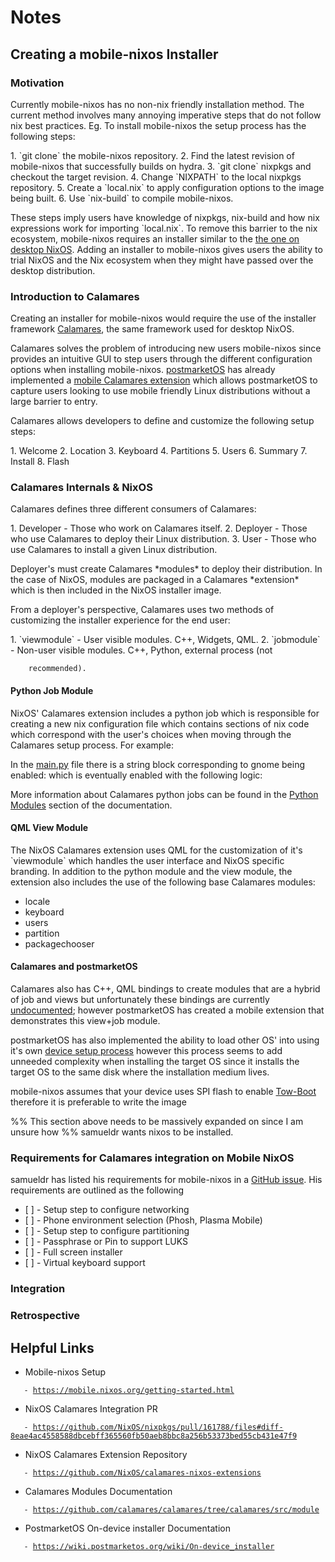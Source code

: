 =Notes=

==Creating a mobile-nixos Installer==

===Motivation===

Currently mobile-nixos has no non-nix friendly installation method. The current
method involves many annoying imperative steps that do not follow nix best
practices. Eg. To install mobile-nixos the setup process has the following
steps:

1. `git clone` the mobile-nixos repository.
2. Find the latest revision of mobile-nixos that successfully builds on hydra.
3. `git clone` nixpkgs and checkout the target revision.
4. Change `NIXPATH` to the local nixpkgs repository.
5. Create a `local.nix` to apply configuration options to the image being built.
6. Use `nix-build` to compile mobile-nixos.

These steps imply users have knowledge of nixpkgs, nix-build and how nix
expressions work for importing `local.nix`. To remove this barrier to the nix
ecosystem, mobile-nixos requires an installer similar to the
[[https://nixos.org/blog/announcements.html|the one on desktop NixOS]]. Adding
an installer to mobile-nixos gives users the ability to trial NixOS and the Nix
ecosystem when they might have passed over the desktop distribution.

===Introduction to Calamares===

Creating an installer for mobile-nixos would require the use of the installer
framework [[https://github.com/calamares/calamares|Calamares]], the same
framework used for desktop NixOS.

{{https://user-images.githubusercontent.com/91113/156779445-4305802a-9d97-4c48-9763-2431d9602d20.png|nixos calamares screenshot}}

Calamares solves the problem of introducing new users mobile-nixos since
provides an intuitive GUI to step users through the different configuration
options when installing mobile-nixos. [[https://postmarketos.org/|postmarketOS]]
has already implemented a
[[https://github.com/calamares/calamares-extensions/blob/calamares/modules/mobile/CMakeLists.txt|mobile Calamares extension]] which allows postmarketOS to capture users looking to use
mobile friendly Linux distributions without a large barrier to entry.

{{https://postmarketos.org/static/img/2020-07/ondev-welcome.png|postmarketos calamares screenshot}}

Calamares allows developers to define and customize the following setup steps:

1. Welcome
2. Location
3. Keyboard
4. Partitions
5. Users
6. Summary
7. Install
8. Flash

===Calamares Internals & NixOS===

Calamares defines three different consumers of Calamares:

1. Developer - Those who work on Calamares itself.
2. Deployer - Those who use Calamares to deploy their Linux distribution.
3. User - Those who use Calamares to install a given Linux distribution.

Deployer's must create Calamares *modules* to deploy their distribution. In the
case of NixOS, modules are packaged in a Calamares *extension* which is then
included in the NixOS installer image.

From a deployer's perspective, Calamares uses two methods of customizing the
installer experience for the end user:

1. `viewmodule` - User visible modules. C++, Widgets, QML.
2. `jobmodule` - Non-user visible modules. C++, Python, external process (not
	 recommended).

====Python Job Module====

NixOS' Calamares extension includes a python job which is responsible for
creating a new nix configuration file which contains sections of nix code which
correspond with the user's choices when moving through the Calamares setup
process. For example:

In the
[[https://github.com/NixOS/calamares-nixos-extensions/blob/calamares/modules/nixos/main.py|main.py]]
file there is a string block corresponding to gnome being enabled:
{{{python
cfggnome = """  # Enable the X11 windowing system.
  services.xserver.enable = true;
  # Enable the GNOME Desktop Environment.
  services.xserver.displayManager.gdm.enable = true;
  services.xserver.desktopManager.gnome.enable = true;
"""
}}}
which is eventually enabled with the following logic:
{{{python
if gs.value("packagechooser_packagechooser") == "gnome":
		cfg += cfggnome
}}}

More information about Calamares python jobs can be found in the
[[https://github.com/calamares/calamares/blob/calamares/src/modules/README.md#python-modules|Python Modules]] section of the documentation.

====QML View Module====

The NixOS Calamares extension uses QML for the customization of it's
`viewmodule` which handles the user interface and NixOS specific branding. In
addition to the python module and the view module, the extension also includes
the use of the following base Calamares modules:

* locale
* keyboard
* users
* partition
* packagechooser

====Calamares and postmarketOS====

Calamares also has C++, QML bindings to create modules that are a hybrid of job
and views but unfortunately these bindings are currently
[[https://github.com/calamares/calamares/tree/calamares/src/modules#c-jobmodule|undocumented]];
however postmarketOS has created a mobile extension that demonstrates this
view+job module.

postmarketOS has also implemented the ability to load other OS' into using it's
own [[https://wiki.postmarketos.org/wiki/On-device_installer|device setup process]]
however this process seems to add unneeded complexity when installing the target
OS since it installs the target OS to the same disk where the installation
medium lives.

{{https://wiki.postmarketos.org/images/thumb/0/0f/Ondev-same-medium.png/300px-Ondev-same-medium.png|on-device installer diagram}}

mobile-nixos assumes that your device uses SPI flash to enable
[[https://tow-boot.org/|Tow-Boot]]
therefore it is preferable to write the image

%% This section above needs to be massively expanded on since I am unsure how
%% samueldr wants nixos to be installed.


===Requirements for Calamares integration on Mobile NixOS===

samueldr has listed his requirements for mobile-nixos in a
[[https://github.com/NixOS/mobile-nixos/issues/499|GitHub issue]]. His
requirements are outlined as the following

* [ ] - Setup step to configure networking
* [ ] - Phone environment selection (Phosh, Plasma Mobile)
* [ ] - Setup step to configure partitioning
* [ ] - Passphrase or Pin to support LUKS
* [ ] - Full screen installer
* [ ] - Virtual keyboard support

===Integration===
===Retrospective===

==Helpful Links==
* Mobile-nixos Setup
	- https://mobile.nixos.org/getting-started.html
* NixOS Calamares Integration PR
	- https://github.com/NixOS/nixpkgs/pull/161788/files#diff-8eae4ac4558588dbcebff365560fb50aeb8bbc8a256b53373bed55cb431e47f9
* NixOS Calamares Extension Repository
	- https://github.com/NixOS/calamares-nixos-extensions
* Calamares Modules Documentation
	- https://github.com/calamares/calamares/tree/calamares/src/module
* PostmarketOS On-device installer Documentation
	- https://wiki.postmarketos.org/wiki/On-device_installer
